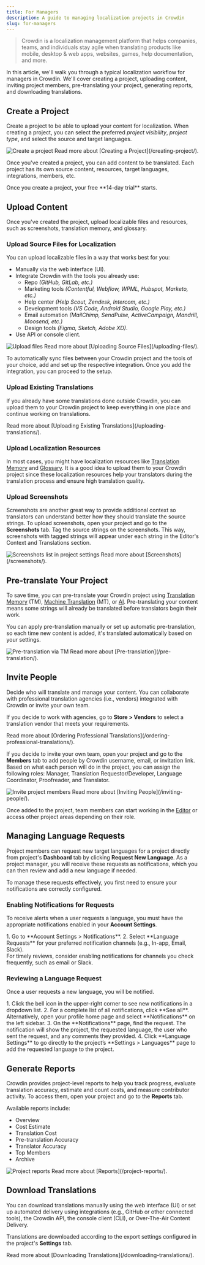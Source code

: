 ```yaml
---
title: For Managers
description: A guide to managing localization projects in Crowdin
slug: for-managers
---
```



> Crowdin is a localization management platform that helps companies, teams, and individuals stay agile when translating products like mobile, desktop & web apps, websites, games, help documentation, and more.

In this article, we'll walk you through a typical localization workflow for managers in Crowdin. We'll cover creating a project, uploading content, inviting project members, pre-translating your project, generating reports, and downloading translations.

## Create a Project

Create a project to be able to upload your content for localization. When creating a project, you can select the preferred *project visibility*, *project type*, and select the source and target languages.

<Image src={createProject} alt="Create a project" />

<ReadMore>
  Read more about [Creating a Project](/creating-project/).
</ReadMore>

Once you've created a project, you can add content to be translated. Each project has its own source content, resources, target languages, integrations, members, etc.

<Aside>
  Once you create a project, your free **14-day trial** starts.
</Aside>

## Upload Content

Once you've created the project, upload localizable files and resources, such as screenshots, translation memory, and glossary.

### Upload Source Files for Localization

You can upload localizable files in a way that works best for you:

* Manually via the web interface (UI).
* Integrate Crowdin with the tools you already use:
  * Repo *(GitHub, GitLab, etc.)*
  * Marketing tools *(Contentful, Webflow, WPML, Hubspot, Marketo, etc.)*
  * Help center *(Help Scout, Zendesk, Intercom, etc.)*
  * Development tools *(VS Code, Android Studio, Google Play, etc.)*
  * Email automation *(MailChimp, SendPulse, ActiveCampaign, Mandrill, Moosend, etc.)*
  * Design tools *(Figma, Sketch, Adobe XD)*.
* Use API or console client.

<Image src={uploadFiles} alt="Upload files" />

<ReadMore>
  Read more about [Uploading Source Files](/uploading-files/).
</ReadMore>

To automatically sync files between your Crowdin project and the tools of your choice, add and set up the respective integration. Once you add the integration, you can proceed to the setup.

<LinkCard
  title="Crowdin Store"
  description="Explore 700+ integrations to streamline your localization process."
  href="https://store.crowdin.com/"
  target="_blank"
/>

### Upload Existing Translations

If you already have some translations done outside Crowdin, you can upload them to your Crowdin project to keep everything in one place and continue working on translations.

<ReadMore>
  Read more about [Uploading Existing Translations](/uploading-translations/).
</ReadMore>

### Upload Localization Resources

In most cases, you might have localization resources like [Translation Memory](/translation-memory/) and [Glossary](/glossary/). It is a good idea to upload them to your Crowdin project since these localization resources help your translators during the translation process and ensure high translation quality.

### Upload Screenshots

Screenshots are another great way to provide additional context so translators can understand better how they should translate the source strings. To upload screenshots, open your project and go to the **Screenshots** tab. Tag the source strings on the screenshots. This way, screenshots with tagged strings will appear under each string in the Editor's Context and Translations section.

<Image src={screenshotsListInProjectSettings} alt="Screenshots list in project settings" />

<ReadMore>
  Read more about [Screenshots](/screenshots/).
</ReadMore>

<CardGrid>
  <LinkCard
    title="Context features in Crowdin"
    description="No Context, No Quality. Give Translators Context to Get Better Translations."
    href="https://crowdin.com/blog/2019/11/05/no-context-no-quality-give-translators-context-to-get-better-translations"
    target="_blank"
  />
  <LinkCard
    title="Translate Your UI with Crowdin's Screen Translation Feature"
    description="Crowdin's Screen Translation simplifies UI localization by allowing users to translate interface elements with a real-time preview of your app design."
    href="https://crowdin.com/translate-ui-with-crowdin"
    target="_blank"
  />
  <LinkCard
    title="Crowdin Context Harvester CLI"
    description="Use Crowdin's AI-powered CLI tool to automatically extract deep, code-aware context. It analyzes how strings are used in your code to help deliver more accurate translations."
    href="https://store.crowdin.com/crowdin-context-harvester-cli"
    target="_blank"
  />
</CardGrid>

## Pre-translate Your Project

To save time, you can pre-translate your Crowdin project using [Translation Memory](/translation-memory/) (TM), [Machine Translation](/machine-translation/) (MT), or [AI](/crowdin-ai/). Pre-translating your content means some strings will already be translated before translators begin their work.

You can apply pre-translation manually or set up automatic pre-translation, so each time new content is added, it's translated automatically based on your settings.

<Image src={preTranslation} alt="Pre-translation via TM" class="width-xl crowdin-modal m-auto" />

<ReadMore>
  Read more about [Pre-translation](/pre-translation/).
</ReadMore>

## Invite People

Decide who will translate and manage your content. You can collaborate with professional translation agencies (i.e., vendors) integrated with Crowdin or invite your own team.

If you decide to work with agencies, go to **Store > Vendors** to select a translation vendor that meets your requirements.

<ReadMore>
  Read more about [Ordering Professional Translations](/ordering-professional-translations/).
</ReadMore>

If you decide to invite your own team, open your project and go to the **Members** tab to add people by Crowdin username, email, or invitation link. Based on what each person will do in the project, you can assign the following roles: Manager, Translation Requestor/Developer, Language Coordinator, Proofreader, and Translator.

<Image src={inviteDialog} alt="Invite project members" class="width-xl crowdin-modal m-auto" />

<ReadMore>
  Read more about [Inviting People](/inviting-people/).
</ReadMore>

Once added to the project, team members can start working in the [Editor](/online-editor/) or access other project areas depending on their role.

## Managing Language Requests

Project members can request new target languages for a project directly from project's **Dashboard** tab by clicking **Request New Language**. As a project manager, you will receive these requests as notifications, which you can then review and add a new language if needed.

To manage these requests effectively, you first need to ensure your notifications are correctly configured.

### Enabling Notifications for Requests

To receive alerts when a user requests a language, you must have the appropriate notifications enabled in your **Account Settings**.

<Steps>
  1. Go to **Account Settings > Notifications**.
  2. Select **Language Requests** for your preferred notification channels (e.g., In-app, Email, Slack).
</Steps>

<Aside type="tip">
  For timely reviews, consider enabling notifications for channels you check frequently, such as email or Slack.
</Aside>

### Reviewing a Language Request

Once a user requests a new language, you will be notified.

<Steps>
  1. Click the bell icon <Icon name="mdi:bell-outline" class="inline-icon" /> in the upper-right corner to see new notifications in a dropdown list.
  2. For a complete list of all notifications, click **See all**. Alternatively, open your profile home page and select **Notifications** on the left sidebar.
  3. On the **Notifications** page, find the request. The notification will show the project, the requested language, the user who sent the request, and any comments they provided.
  4. Click **Language Settings** to go directly to the project’s **Settings > Languages** page to add the requested language to the project.
</Steps>

## Generate Reports

Crowdin provides project-level reports to help you track progress, evaluate translation accuracy, estimate and count costs, and measure contributor activity. To access them, open your project and go to the **Reports** tab.

Available reports include:

* Overview
* Cost Estimate
* Translation Cost
* Pre-translation Accuracy
* Translator Accuracy
* Top Members
* Archive

<Image src={reportsGeneral} alt="Project reports" />

<ReadMore>
  Read more about [Reports](/project-reports/).
</ReadMore>

## Download Translations

You can download translations manually using the web interface (UI) or set up automated delivery using integrations (e.g., GitHub or other connected tools), the Crowdin API, the console client (CLI), or Over-The-Air Content Delivery.

Translations are downloaded according to the export settings configured in the project's **Settings** tab.

<ReadMore>
  Read more about [Downloading Translations](/downloading-translations/).
</ReadMore>
